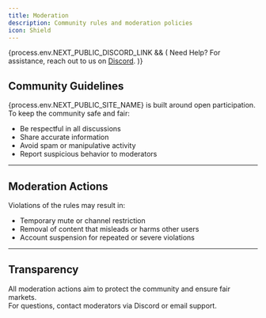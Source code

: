 ```yaml
---
title: Moderation
description: Community rules and moderation policies
icon: Shield
---
```


{process.env.NEXT_PUBLIC_DISCORD_LINK && (
<Callout>
  Need Help? For assistance, reach out to us on <a href={process.env.NEXT_PUBLIC_DISCORD_LINK} target="_blank">Discord</a>.
</Callout>
)}

## Community Guidelines

{process.env.NEXT_PUBLIC_SITE_NAME} is built around open participation.  
To keep the community safe and fair:

- Be respectful in all discussions  
- Share accurate information  
- Avoid spam or manipulative activity  
- Report suspicious behavior to moderators

---

## Moderation Actions

Violations of the rules may result in:

- Temporary mute or channel restriction  
- Removal of content that misleads or harms other users  
- Account suspension for repeated or severe violations

---

## Transparency

All moderation actions aim to protect the community and ensure fair markets.  
For questions, contact moderators via Discord or email support.
